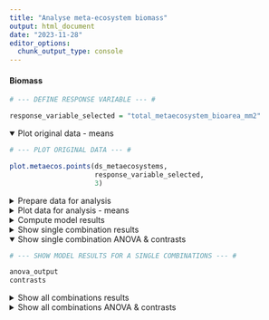 ```yaml
---
title: "Analyse meta-ecosystem biomass"
output: html_document
date: "2023-11-28"
editor_options: 
  chunk_output_type: console
---
```


#### Biomass {.tabset .tabset-pills}

```r

# --- DEFINE RESPONSE VARIABLE --- #

response_variable_selected = "total_metaecosystem_bioarea_mm2"
```

<details  open = "open">
<summary>Plot original data - means</summary>
```r

# --- PLOT ORIGINAL DATA --- #

plot.metaecos.points(ds_metaecosystems,
                     response_variable_selected,
                     3)
```
</details>

<details>
<summary>Prepare data for analysis</summary>
```r

# --- PREPARE DATA FOR ANALYSIS --- #

# Add baselines

baselines = ds_metaecosystems %>%
  filter(time_point == time_point_of_baselines) %>%
  select(system_nr,
         all_of(response_variable_selected)) %>%
  rename(baseline = all_of(response_variable_selected))

data_for_analysis = ds_metaecosystems %>%
  left_join(baselines)

# Filter

data_for_analysis = data_for_analysis %>%
  filter(time_point %in% time_points_model,
         !is.na(!!sym(response_variable_selected)))
```
</details>

<details>
<summary>Plot data for analysis - means</summary>
```r

# --- PLOT DATA FOR ANALYSIS --- #

plot.metaecos.points(data_for_analysis,
                     response_variable_selected,
                     3)
```
</details>

<details>
<summary>Compute model results</summary>
```r

# --- DEFINE NR OF BOOTSTRAP ITERATIONS --- #

bootstrap_iterations = 10
```

```r

# --- COMPUTE STATS FOR ALL ECOSYSTEM COMBINATIONS --- #

# If you see "Warning in (function (iprint = 0L, maxfun = 10000L, 
# FtolAbs = 1e-05, FtolRel = ## 1e-15, : unused control arguments ignored", 
# ignore it. It just means that you didn't pass the control argument to the 
# Nelder_Mead optimiser, so it uses the default.

# Initialise lists

set_data_for_analysis = list()
coefficients = list()
full_model = list()

# Get the number of rows in the sets_of_sets data frame

n_sets_of_sets = nrow(sets_of_sets)

# Generate random sets of indices for bootstrap iterations

random_nrs <- runif(bootstrap_iterations, 
                              min = 1, 
                              max = n_sets_of_sets) %>% round()

# Set the optimizer inputs for model fitting

optimizer_input = "optimx"
method_input = "L-BFGS-B"

# Loop through each randomly selected set of sets

for (i in 1:length(random_nrs)) {

  # Get the current set of sets based on the random index
  
  sets = sets_of_sets[random_nrs[i],]
  
  # Identify system numbers that are unconnected based on the metaecosystem type
  
  unconnected_system_nrs = unconnected_combinations_sets %>%
    filter((metaeco_type_n_connection == "autotrophic-dominated unconnected" & 
            set == sets$autotrophic_dominated_set_n) |
           (metaeco_type_n_connection == "equally-dominated unconnected" & 
            set == sets$equally_dominated_set_n) |
           (metaeco_type_n_connection == "heterotrophic-dominated unconnected" & 
            set == sets$heterotrophic_dominated_set_n)) %>%
    pull(system_nr)  # Extract system numbers from the filtered data
  
  # Filter the data for analysis based on connection status and unconnected systems
  
  set_data_for_analysis[[i]] = data_for_analysis %>%
    filter(connection == "connected" | system_nr %in% unconnected_system_nrs)
  
  # Fit a generalized linear mixed model with a Tweedie distribution
  # This is a try. I changed the lmer model with a tweedie glmmtmb.
  
  full_model[[i]] = glmmTMB::glmmTMB(get(response_variable_selected) ~
                                            metaecosystem_type * connection +  
                                            (1 | day) +
                                            (1 | baseline),                         
                                          data = set_data_for_analysis[[i]], 
                                          REML = FALSE,                        
                                          family = glmmTMB::tweedie(link = "log"))
  
  # Extract and store the coefficients from the model summary
  
  coefficients[[i]] = summary(full_model[[i]])[["coefficients"]]
}

# Save the results

save(bootstrap_iterations,
     file = here("..",
                 "3_results", 
                 "mixed_effect_models", 
                 "metaeco_analysis_n_of_bootstrap_iterations.RData"))

save(random_nrs,
     file = here("..",
                 "3_results", 
                 "mixed_effect_models", 
                 "metaeco_analysis_bootstrapped_sets_of_sets.RData"))

save(coefficients,
     file = here("..",
                 "3_results", 
                 "mixed_effect_models", 
                 "metaeco_analysis_bootstrapped_model_coefficients.RData"))
```

```r

# --- LOAD RESULTS --- #

load(file = here("..",
                 "3_results", 
                 "mixed_effect_models", 
                 "metaeco_analysis_n_of_bootstrap_iterations.RData"))

load(file = here("..",
                 "3_results", 
                 "mixed_effect_models", 
                 "metaeco_analysis_bootstrapped_sets_of_sets.RData"))

load(file = here("..",
                 "3_results", 
                 "mixed_effect_models", 
                 "metaeco_analysis_bootstrapped_model_coefficients.RData"))
```
</details>

<details>
<summary>Show single combination results</summary>
```r

# --- SHOW MODEL RESIDUALS --- #

create.res.vs.fit.metaecos(full_model[[1]],
                           set_data_for_analysis[[i]])

qqnorm(resid(full_model[[1]]))
qqline(resid(full_model[[1]]))
```

```r

# --- SHOW MODEL SUMMARY --- #

print(summary(full_model[[1]]), digits = 3)
```

```r

# --- SHOW MODEL ANOVA --- #

anova_output = car::Anova(full_model[[1]], type = "III")
```

```r

# --- GET MODEL CONSTRASTS --- #

emmeans_output = emmeans(full_model[[1]],
                         specs = pairwise ~ metaecosystem_type:connection,
                         adjust = "tukey",
                         bias.adj = TRUE,
                         lmer.df = "satterthwaite")
emmeans_output

# Give a name for each level which you want to compare

AD_unconnected = c(1, 0, 0, 0, 0, 0)
ED_unconnected = c(0, 1, 0, 0, 0, 0)
HD_unconnected = c(0, 0, 1, 0, 0, 0)
AD_connected = c(0, 0, 0, 1, 0, 0)
ED_connected = c(0, 0, 0, 0, 1, 0)
HD_connected = c(0, 0, 0, 0, 0, 1)

# Compute the contrasts

n_of_digits = 3
contrasts = contrast(emmeans_output, 
         method = list("auto-dom connection effect" = AD_connected - AD_unconnected,
                       "equally-dom connection effect" = ED_connected - ED_unconnected,
                       "hetero-dom connection effect" = HD_connected - HD_unconnected,
                       "auto- vs equally-dom connected" = AD_connected - ED_connected,
                       "hetero- vs equally-dom connected" = HD_connected - ED_connected,
                       "auto- vs equally-dom unconnected" = AD_unconnected - ED_unconnected,
                       "hetero- vs equally-dom unconnected" = HD_unconnected - ED_unconnected)) %>%
  as.data.frame() %>%
  mutate(p.value = round(p.value, digits = n_of_digits),
         estimate = round(estimate, digits = n_of_digits),
         SE = round(SE, digits = n_of_digits),
         df = round(df, digits = n_of_digits),
         z.ratio = round(z.ratio, digits = n_of_digits),
         e = "",
         e = ifelse(p.value > 0.1, 
                           "",
                           e),
         e = ifelse(p.value < 0.05, 
                           "*",
                           e),
         e = ifelse(p.value < 0.01, 
                           "**",
                           e),
         e = ifelse(p.value < 0.001, 
                           "***",
                           e)) %>%
  rename(" " = e)
```
</details>

<details  open = "open">
<summary>Show single combination ANOVA & contrasts</summary>
```r

# --- SHOW MODEL RESULTS FOR A SINGLE COMBINATIONS --- #

anova_output
contrasts
```
</details>

<details>
<summary>Show all combinations results</summary>
```r

# --- SHOW WHICH RANDOM SETS OF SETS HAVE BOOTSTRAPPED --- #

# Show to make sure that there's no bias in which ecosystem combinations have
# been combined. 

hist(random_nrs,
     main = "Random sets of sets used for bootrapping")
```

```r

# --- CALCULATE THE CONTRASTS FOR ALL ECOSYSTEM COMBINATIONS --- #

# Initialise lists

ANOVA_output = list()
emmeans_output = list()
contrasts = list()

# Loop through the sets of sets to calculate their contrasts

for (i in 1:length(random_nrs)){
  
  # Perform ANOVA
  
  ANOVA_output[[i]] = car::Anova(full_model[[i]]) %>%
    as.data.frame() %>%
    mutate(variable = rownames(.))
  
  colnames(ANOVA_output[[i]]) = c("Chisq",
                                       "Df",
                                       "p",
                                       "variable")
  
  # Compute estimated marginal means (EMMeans) for the interaction of 
  # metaecosystem type and connection
  
  emmeans_output[[i]] = emmeans(full_model[[i]],
                                     specs = pairwise ~ metaecosystem_type:connection,
                                     adjust = "tukey",
                                     bias.adj = TRUE,
                                     lmer.df = "satterthwaite")
  
  AD_unconnected = c(1, 0, 0, 0, 0, 0)
  ED_unconnected = c(0, 1, 0, 0, 0, 0)
  HD_unconnected = c(0, 0, 1, 0, 0, 0)
  AD_connected = c(0, 0, 0, 1, 0, 0)
  ED_connected = c(0, 0, 0, 0, 1, 0)
  HD_connected = c(0, 0, 0, 0, 0, 1)
  
  contrasts[[i]] = contrast(emmeans_output[[i]], 
                       method = list("auto-dom connection effect" = AD_connected - AD_unconnected,
                                     "equally-dom connection effect" = ED_connected - ED_unconnected,
                                     "hetero-dom connection effect" = HD_connected - HD_unconnected,
                                     "auto- vs equally-dom connected" = AD_connected - ED_connected,
                                     "heterotrophic- vs equally-dom connected" = HD_connected - ED_connected,
                                     "auto- vs equally-dom unconnected" = AD_unconnected - ED_unconnected,
                                     "heterotrophic- vs equally-dom unconnected" = HD_unconnected - ED_unconnected)) %>%
    as.data.frame() 
  
  contrast_levels = contrasts[[i]]$contrast

}


# Average ANOVA across sets of sets 

ANOVA = do.call(rbind, ANOVA_output) %>%
  group_by(variable) %>%
  summarise(Chisq = round(mean(Chisq), digits = 1),
            Df = round(mean(Df), digits = 1),
            p = round(mean(p), digits = 4)) %>%
  mutate(variable = factor(variable,
                           levels = c("metaecosystem_type",
                                      "connection",
                                      "metaecosystem_type:connection"))) %>%
  arrange(variable)

# Average the contrasts across sets of sets 

contrasts = do.call(rbind, contrasts) %>%
  group_by(contrast) %>%
  summarise(estimate = round(mean(estimate), digits = 1),
            SE = round(mean(SE), digits = 1),
            df = round(mean(df), digits = 0),
            z.ratio = round(mean(z.ratio), digits = 2),
            p.value = round(mean(p.value), digits = 4)) %>%
  mutate(contrast = factor(contrast,
                           levels = c("auto-dom connection effect",
                                     "equally-dom connection effect",
                                     "hetero-dom connection effect",
                                     "auto- vs equally-dom connected",
                                     "hetero- vs equally-dom connected",
                                     "auto- vs equally-dom unconnected",
                                     "hetero- vs equally-dom unconnected"))) %>%
  arrange(contrast)
```
</details>

<details>
<summary>Show all combinations ANOVA & contrasts</summary>
```r

# --- SHOW MODEL RESULTS FOR ALL COMBINATIONS --- #

ANOVA
contrasts
```
</details>
